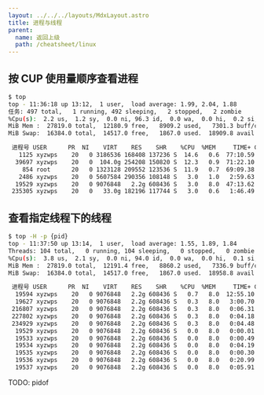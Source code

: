 ```yaml
---
layout: ../../../layouts/MdxLayout.astro
title: 进程与线程
parent:
  name: 返回上级
  path: /cheatsheet/linux
---
```


## 按 CUP 使用量顺序查看进程

```bash
$ top
top - 11:36:18 up 13:12,  1 user,  load average: 1.99, 2.04, 1.88
任务: 497 total,   1 running, 492 sleeping,   2 stopped,   2 zombie
%Cpu(s):  2.2 us,  1.2 sy,  0.0 ni, 96.3 id,  0.0 wa,  0.0 hi,  0.2 si,  0.0 st
MiB Mem :  27819.0 total,  12180.9 free,   8909.2 used,   7301.3 buff/cache
MiB Swap:  16384.0 total,  14517.0 free,   1867.0 used.  18909.8 avail Mem

 进程号 USER      PR  NI    VIRT    RES    SHR    %CPU  %MEM     TIME+ COMMAND
   1125 xyzwps    20   0 3186536 168408 137236 S  14.6   0.6  77:10.59 deepin-kwin_x11
  39697 xyzwps    20   0  104.0g 254208 150820 S  12.3   0.9  71:22.10 WebKitWebProces
    854 root      20   0 1323128 209552 123536 S  11.9   0.7  69:09.38 Xorg
   2486 xyzwps    20   0 5607584 290356 108148 S   3.0   1.0   2:59.63 warp-terminal
  19529 xyzwps    20   0 9076848   2.2g 608436 S   3.0   8.0  47:13.62 idea
 235305 xyzwps    20   0   33.0g 182196 117744 S   3.0   0.6   1:46.49 code
```

## 查看指定线程下的线程

```bash
$ top -H -p {pid}
top - 11:37:50 up 13:14,  1 user,  load average: 1.55, 1.89, 1.84
Threads: 104 total,   0 running, 104 sleeping,   0 stopped,   0 zombie
%Cpu(s):  3.8 us,  2.1 sy,  0.0 ni, 94.0 id,  0.0 wa,  0.0 hi,  0.1 si,  0.0 st
MiB Mem :  27819.0 total,  12191.4 free,   8860.2 used,   7336.9 buff/cache
MiB Swap:  16384.0 total,  14517.0 free,   1867.0 used.  18958.8 avail Mem

 进程号 USER      PR  NI    VIRT    RES    SHR    %CPU  %MEM     TIME+ COMMAND
  19594 xyzwps    20   0 9076848   2.2g 608436 S   0.7   8.0  12:55.10 AWT-EventQueue-
  19627 xyzwps    20   0 9076848   2.2g 608436 S   0.3   8.0   3:00.70 TimerQueue
 216807 xyzwps    20   0 9076848   2.2g 608436 S   0.3   8.0   0:06.31 DefaultDispatch
 227802 xyzwps    20   0 9076848   2.2g 608436 S   0.3   8.0   0:04.18 DefaultDispatch
 234929 xyzwps    20   0 9076848   2.2g 608436 S   0.3   8.0   0:04.48 DefaultDispatch
  19529 xyzwps    20   0 9076848   2.2g 608436 S   0.0   8.0   0:00.01 idea
  19533 xyzwps    20   0 9076848   2.2g 608436 S   0.0   8.0   0:00.49 idea
  19534 xyzwps    20   0 9076848   2.2g 608436 S   0.0   8.0   0:04.19 GC Thread#0
  19535 xyzwps    20   0 9076848   2.2g 608436 S   0.0   8.0   0:00.30 G1 Main Marker
  19536 xyzwps    20   0 9076848   2.2g 608436 S   0.0   8.0   0:20.99 G1 Conc#0
  19537 xyzwps    20   0 9076848   2.2g 608436 S   0.0   8.0   0:05.91 G1 Refine#0
```

TODO: pidof